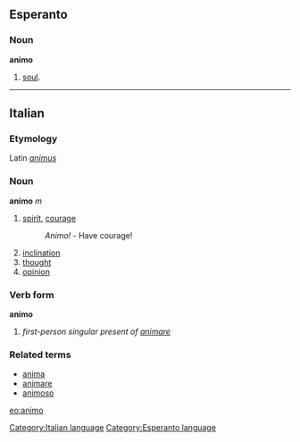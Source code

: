 ==Esperanto==
===Noun===
'''animo'''
# [[soul]].

{{Universala Vortaro}}
----

==Italian==
===Etymology===
Latin ''[[animus]]''
===Noun===
'''animo''' ''m''
# [[spirit]], [[courage]]
#: ''Animo!'' - Have courage!
# [[inclination]]
# [[thought]]
# [[opinion]]

===Verb form===
'''animo'''

# ''first-person singular present of [[animare]]''

===Related terms===
*[[anima]]
*[[animare]]
*[[animoso]]

[[eo:animo]]
[[Category:Italian language]]
[[Category:Esperanto language]]